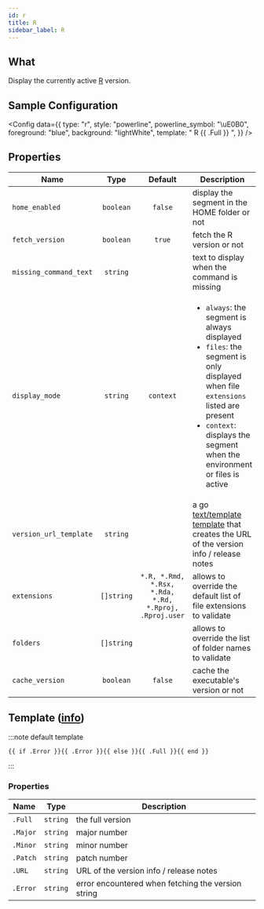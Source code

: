 ```yaml
---
id: r
title: R
sidebar_label: R
---
```


## What

Display the currently active [R][r-homepage] version.

## Sample Configuration


<Config
  data={{
    type: "r",
    style: "powerline",
    powerline_symbol: "\uE0B0",
    foreground: "blue",
    background: "lightWhite",
    template: " R {{ .Full }} ",
  }}
/>

## Properties

| Name                   | Type       | Default                                                | Description                                                                                                                                                                                                                          |
| ---------------------- | :--------: | :----------------------------------------------------: | ------------------------------------------------------------------------------------------------------------------------------------------------------------------------------------------------------------------------------------ |
| `home_enabled`         | `boolean`  | `false`                                                | display the segment in the HOME folder or not                                                                                                                                                                                        |
| `fetch_version`        | `boolean`  | `true`                                                 | fetch the R version or not                                                                                                                                                                                                           |
| `missing_command_text` | `string`   |                                                        | text to display when the command is missing                                                                                                                                                                                          |
| `display_mode`         | `string`   | `context`                                              | <ul><li>`always`: the segment is always displayed</li><li>`files`: the segment is only displayed when file `extensions` listed are present</li><li>`context`: displays the segment when the environment or files is active</li></ul> |
| `version_url_template` | `string`   |                                                        | a go [text/template][go-text-template] [template][templates] that creates the URL of the version info / release notes                                                                                                                |
| `extensions`           | `[]string` | `*.R, *.Rmd, *.Rsx, *.Rda, *.Rd, *.Rproj, .Rproj.user` | allows to override the default list of file extensions to validate                                                                                                                                                                   |
| `folders`              | `[]string` |                                                        | allows to override the list of folder names to validate                                                                                                                                                                              |
| `cache_version`        | `boolean`  | `false`                                                | cache the executable's version or not                                                                                                                                                                                                |

## Template ([info][templates])

:::note default template

```template
{{ if .Error }}{{ .Error }}{{ else }}{{ .Full }}{{ end }}
```

:::

### Properties

| Name     | Type     | Description                                        |
| -------- | -------- | -------------------------------------------------- |
| `.Full`  | `string` | the full version                                   |
| `.Major` | `string` | major number                                       |
| `.Minor` | `string` | minor number                                       |
| `.Patch` | `string` | patch number                                       |
| `.URL`   | `string` | URL of the version info / release notes            |
| `.Error` | `string` | error encountered when fetching the version string |

[go-text-template]: https://golang.org/pkg/text/template/
[templates]: /docs/configuration/templates
[r-homepage]: https://www.r-project.org/
